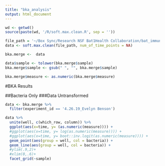 ```yaml
---
title: "bka_analysis"
output: html_document
---
```


``` r

wd <- getwd()
source(paste(wd, '/R/soft.max.clean.R', sep = ''))

file_path = '~/Box Sync/Research NSF Bat1Health Collaboration/bat_immunoassays/Evelyn_Data/EB023_BKA_S.aureus_ATCC6538.xlsx'
data <- soft.max.clean(file_path, num_of_time_points = NA)

bka.merge <-  data

data$sample <- tolower(bka.merge$sample)
bka.merge$sample <- gsub(" ", "", bka.merge$sample)

bka.merge$measure <- as.numeric(bka.merge$measure)

```

#BKA Results

##Bacteria Only
###Data Untransformed
``` r
data <- bka.merge %>%
  filter(experiment_id == '4.26.19_Evelyn Benson') 

data %>%
  unite(well, c(which_row, column)) %>%
  ggplot(aes(x=time, y= (as.numeric(measure)))) +
  #ggplot(aes(x=time, y= log(as.numeric(measure)))) +
  #ggplot(aes(x=time, y= boot::inv.logit(as.numeric(measure)))) +
  geom_point(aes(group = well, col = bacteria)) +
  geom_line(aes(group = well, col = bacteria)) +
  #ylim(.9,2)+
  #xlim(0,.6)+
  facet_grid(~sample)

```












